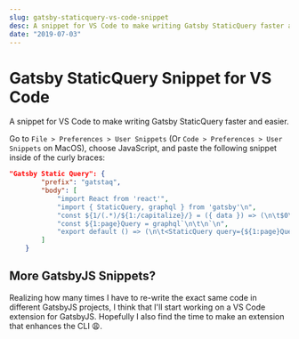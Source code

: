 ```yaml
---
slug: gatsby-staticquery-vs-code-snippet
desc: A snippet for VS Code to make writing Gatsby StaticQuery faster and easier.
date: "2019-07-03"
---
```


# Gatsby StaticQuery Snippet for VS Code

<p className="desc">
A snippet for VS Code to make writing Gatsby StaticQuery faster and easier.
</p>

Go to `File > Preferences > User Snippets` (Or `Code > Preferences > User Snippets` on MacOS), choose JavaScript, and paste the following snippet inside of the curly braces:

```json
"Gatsby Static Query": {
		"prefix": "gatstaq",
		"body": [
			"import React from 'react'",
			"import { StaticQuery, graphql } from 'gatsby'\n",
			"const ${1/(.*)/${1:/capitalize}/} = ({ data }) => (\n\t$0\n)\n",
			"const ${1:page}Query = graphql`\n\t\n`\n",
			"export default () => (\n\t<StaticQuery query={${1:page}Query} render={data => <${1/(.*)/${1:/capitalize}/} data={data} />} />\n)\n"
		]
	}
```

## More GatsbyJS Snippets?

Realizing how many times I have to re-write the exact same code in different GatsbyJS projects, I think that I'll start working on a VS Code extension for GatsbyJS. Hopefully I also find the time to make an extension that enhances the CLI 😩.
